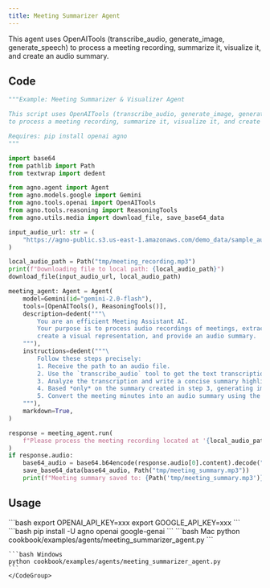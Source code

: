 ```yaml
---
title: Meeting Summarizer Agent
---
```


This agent uses OpenAITools (transcribe_audio, generate_image, generate_speech)
to process a meeting recording, summarize it, visualize it, and create an audio summary.

## Code

```python cookbook/examples/agents/meeting_summarizer_agent.py
"""Example: Meeting Summarizer & Visualizer Agent

This script uses OpenAITools (transcribe_audio, generate_image, generate_speech)
to process a meeting recording, summarize it, visualize it, and create an audio summary.

Requires: pip install openai agno
"""

import base64
from pathlib import Path
from textwrap import dedent

from agno.agent import Agent
from agno.models.google import Gemini
from agno.tools.openai import OpenAITools
from agno.tools.reasoning import ReasoningTools
from agno.utils.media import download_file, save_base64_data

input_audio_url: str = (
    "https://agno-public.s3.us-east-1.amazonaws.com/demo_data/sample_audio.mp3"
)

local_audio_path = Path("tmp/meeting_recording.mp3")
print(f"Downloading file to local path: {local_audio_path}")
download_file(input_audio_url, local_audio_path)

meeting_agent: Agent = Agent(
    model=Gemini(id="gemini-2.0-flash"),
    tools=[OpenAITools(), ReasoningTools()],
    description=dedent("""\
        You are an efficient Meeting Assistant AI.
        Your purpose is to process audio recordings of meetings, extract key information,
        create a visual representation, and provide an audio summary.
    """),
    instructions=dedent("""\
        Follow these steps precisely:
        1. Receive the path to an audio file.
        2. Use the `transcribe_audio` tool to get the text transcription.
        3. Analyze the transcription and write a concise summary highlighting key discussion points, decisions, and action items.
        4. Based *only* on the summary created in step 3, generating important meeting points. This should be a essentially an overview of the summary's content properly ordered and formatted in the form of meeting minutes.
        5. Convert the meeting minutes into an audio summary using the `generate_speech` tool.
    """),
    markdown=True,
)

response = meeting_agent.run(
    f"Please process the meeting recording located at '{local_audio_path}'"
)
if response.audio:
    base64_audio = base64.b64encode(response.audio[0].content).decode("utf-8")
    save_base64_data(base64_audio, Path("tmp/meeting_summary.mp3"))
    print(f"Meeting summary saved to: {Path('tmp/meeting_summary.mp3')}")
```

## Usage

<Steps>
  <Snippet file="create-venv-step.mdx" />

  <Step title="Set your API key">
    ```bash
    export OPENAI_API_KEY=xxx
    export GOOGLE_API_KEY=xxx
    ```
  </Step>

  <Step title="Install libraries">
    ```bash
    pip install -U agno openai google-genai
    ```
  </Step>

  <Step title="Run Agent">
    <CodeGroup>
    ```bash Mac
    python cookbook/examples/agents/meeting_summarizer_agent.py
    ```

    ```bash Windows
    python cookbook/examples/agents/meeting_summarizer_agent.py
    ```
    </CodeGroup>
  </Step>
</Steps>
